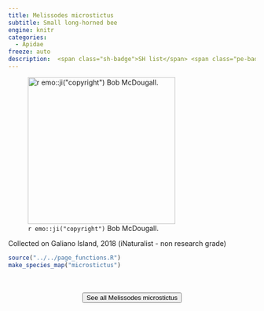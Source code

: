 ```yaml
---
title: Melissodes microstictus
subtitle: Small long-horned bee
engine: knitr
categories:
  - Apidae
freeze: auto
description:  <span class="sh-badge">SH list</span> <span class="pe-badge">PM Evidence</span> <span class="gali-badge">Galiano</span>
---
```

![`r emo::ji("copyright")` Bob McDougall.](https://inaturalist-open-data.s3.amazonaws.com/photos/304920524/large.jpeg){height=300}

Collected on Galiano Island, 2018 (iNaturalist - non research grade)



```r
source("../../page_functions.R")
make_species_map("microstictus")
```
<br><br>
<center>


<a href="https://inaturalist.ca/observations?place_id=7085&subview=map&taxon_id=747170"><button type="button" class="btn btn-secondary">See all Melissodes microstictus <i class="fa-solid fa-arrow-up-right-from-square"></i> </button></a>
</center>
